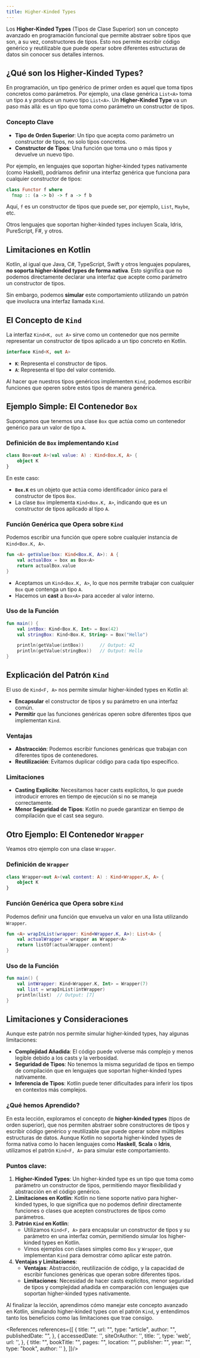 ```yaml
---
title: Higher-Kinded Types
---
```


<ReadingTime/>

Los **Higher-Kinded Types** (Tipos de Clase Superior) son un concepto avanzado en programación funcional que permite abstraer sobre tipos que son, a su vez, constructores de tipos. Esto nos permite escribir código genérico y reutilizable que puede operar sobre diferentes estructuras de datos sin conocer sus detalles internos.

## ¿Qué son los Higher-Kinded Types?

En programación, un tipo genérico de primer orden es aquel que toma tipos concretos como parámetros. Por ejemplo, una clase genérica `List<A>` toma un tipo `A` y produce un nuevo tipo `List<A>`. Un **Higher-Kinded Type** va un paso más allá: es un tipo que toma como parámetro un constructor de tipos.

### Concepto Clave

- **Tipo de Orden Superior**: Un tipo que acepta como parámetro un constructor de tipos, no solo tipos concretos.
- **Constructor de Tipos**: Una función que toma uno o más tipos y devuelve un nuevo tipo.

Por ejemplo, en lenguajes que soportan higher-kinded types nativamente (como Haskell), podríamos definir una interfaz genérica que funciona para cualquier constructor de tipos:

```haskell
class Functor f where
  fmap :: (a -> b) -> f a -> f b
```

Aquí, `f` es un constructor de tipos que puede ser, por ejemplo, `List`, `Maybe`, etc.

Otros lenguajes que soportan higher-kinded types incluyen Scala, Idris, PureScript, F#, y otros.

## Limitaciones en Kotlin

Kotlin, al igual que Java, C#, TypeScript, Swift y otros lenguajes populares, **no soporta higher-kinded types de forma nativa**. Esto significa que no podemos directamente declarar una interfaz que acepte como parámetro un constructor de tipos.

Sin embargo, podemos **simular** este comportamiento utilizando un patrón que involucra una interfaz llamada `Kind`.

## El Concepto de `Kind`

La interfaz `Kind<K, out A>` sirve como un contenedor que nos permite representar un constructor de tipos aplicado a un tipo concreto en Kotlin.

```kotlin
interface Kind<K, out A>
```

- **`K`**: Representa el constructor de tipos.
- **`A`**: Representa el tipo del valor contenido.

Al hacer que nuestros tipos genéricos implementen `Kind`, podemos escribir funciones que operen sobre estos tipos de manera genérica.

## Ejemplo Simple: El Contenedor `Box`

Supongamos que tenemos una clase `Box` que actúa como un contenedor genérico para un valor de tipo `A`.

### Definición de `Box` implementando `Kind`

```kotlin
class Box<out A>(val value: A) : Kind<Box.K, A> {
    object K
}
```

En este caso:

- **`Box.K`** es un objeto que actúa como identificador único para el constructor de tipos `Box`.
- La clase `Box` implementa `Kind<Box.K, A>`, indicando que es un constructor de tipos aplicado al tipo `A`.

### Función Genérica que Opera sobre `Kind`

Podemos escribir una función que opere sobre cualquier instancia de `Kind<Box.K, A>`.

```kotlin
fun <A> getValue(box: Kind<Box.K, A>): A {
    val actualBox = box as Box<A>
    return actualBox.value
}
```

- Aceptamos un `Kind<Box.K, A>`, lo que nos permite trabajar con cualquier `Box` que contenga un tipo `A`.
- Hacemos un **cast** a `Box<A>` para acceder al valor interno.

### Uso de la Función

```kotlin
fun main() {
    val intBox: Kind<Box.K, Int> = Box(42)
    val stringBox: Kind<Box.K, String> = Box("Hello")

    println(getValue(intBox))      // Output: 42
    println(getValue(stringBox))   // Output: Hello
}
```

## Explicación del Patrón `Kind`

El uso de `Kind<F, A>` nos permite simular higher-kinded types en Kotlin al:

- **Encapsular** el constructor de tipos y su parámetro en una interfaz común.
- **Permitir** que las funciones genéricas operen sobre diferentes tipos que implementan `Kind`.

### Ventajas

- **Abstracción**: Podemos escribir funciones genéricas que trabajan con diferentes tipos de contenedores.
- **Reutilización**: Evitamos duplicar código para cada tipo específico.

### Limitaciones

- **Casting Explícito**: Necesitamos hacer casts explícitos, lo que puede introducir errores en tiempo de ejecución si no se maneja correctamente.
- **Menor Seguridad de Tipos**: Kotlin no puede garantizar en tiempo de compilación que el cast sea seguro.

## Otro Ejemplo: El Contenedor `Wrapper`

Veamos otro ejemplo con una clase `Wrapper`.

### Definición de `Wrapper`

```kotlin
class Wrapper<out A>(val content: A) : Kind<Wrapper.K, A> {
    object K
}
```

### Función Genérica que Opera sobre `Kind`

Podemos definir una función que envuelva un valor en una lista utilizando `Wrapper`.

```kotlin
fun <A> wrapInList(wrapper: Kind<Wrapper.K, A>): List<A> {
    val actualWrapper = wrapper as Wrapper<A>
    return listOf(actualWrapper.content)
}
```

### Uso de la Función

```kotlin
fun main() {
    val intWrapper: Kind<Wrapper.K, Int> = Wrapper(7)
    val list = wrapInList(intWrapper)
    println(list)  // Output: [7]
}
```

## Limitaciones y Consideraciones

Aunque este patrón nos permite simular higher-kinded types, hay algunas limitaciones:

- **Complejidad Añadida**: El código puede volverse más complejo y menos legible debido a los casts y la verbosidad.
- **Seguridad de Tipos**: No tenemos la misma seguridad de tipos en tiempo de compilación que en lenguajes que soportan higher-kinded types nativamente.
- **Inferencia de Tipos**: Kotlin puede tener dificultades para inferir los tipos en contextos más complejos.

### ¿Qué hemos Aprendido?

En esta lección, exploramos el concepto de **higher-kinded types** (tipos de orden superior), que nos permiten abstraer sobre constructores de tipos y escribir código genérico y reutilizable que puede operar sobre múltiples estructuras de datos. Aunque Kotlin no soporta higher-kinded types de forma nativa como lo hacen lenguajes como **Haskell**, **Scala** o **Idris**, utilizamos el patrón `Kind<F, A>` para simular este comportamiento.

### Puntos clave:

1. **Higher-Kinded Types**: Un higher-kinded type es un tipo que toma como parámetro un constructor de tipos, permitiendo mayor flexibilidad y abstracción en el código genérico.
2. **Limitaciones en Kotlin**: Kotlin no tiene soporte nativo para higher-kinded types, lo que significa que no podemos definir directamente funciones o clases que acepten constructores de tipos como parámetros.
3. **Patrón `Kind` en Kotlin**:
    - Utilizamos `Kind<F, A>` para encapsular un constructor de tipos y su parámetro en una interfaz común, permitiendo simular los higher-kinded types en Kotlin.
    - Vimos ejemplos con clases simples como `Box` y `Wrapper`, que implementan `Kind` para demostrar cómo aplicar este patrón.
4. **Ventajas y Limitaciones**:
    - **Ventajas**: Abstracción, reutilización de código, y la capacidad de escribir funciones genéricas que operan sobre diferentes tipos.
    - **Limitaciones**: Necesidad de hacer casts explícitos, menor seguridad de tipos y complejidad añadida en comparación con lenguajes que soportan higher-kinded types nativamente.

Al finalizar la lección, aprendimos cómo manejar este concepto avanzado en Kotlin, simulando higher-kinded types con el patrón `Kind`, y entendimos tanto los beneficios como las limitaciones que trae consigo.

<References references={[
    {
        title: "",
        url: "",
        type: "article",
        author: "",
        publishedDate: "",
    },
    {
        accessedDate: '',
        siteOrAuthor: '',
        title: '',
        type: 'web',
        url: '',
    },
    {
        title: "",
        bookTitle: "",
        pages: "",
        location: "",
        publisher: "",
        year: "",
        type: "book",
        author: ''
    },
]}/>
